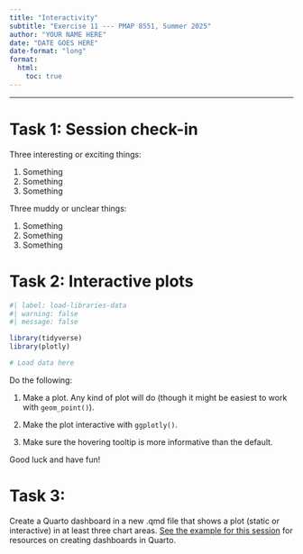 ```yaml
---
title: "Interactivity"
subtitle: "Exercise 11 --- PMAP 8551, Summer 2025"
author: "YOUR NAME HERE"
date: "DATE GOES HERE"
date-format: "long"
format:
  html:
    toc: true
---
```


---

# Task 1: Session check-in

Three interesting or exciting things:

1. Something
2. Something
3. Something

Three muddy or unclear things:

1. Something
2. Something
3. Something


# Task 2: Interactive plots

```r
#| label: load-libraries-data
#| warning: false
#| message: false

library(tidyverse)
library(plotly)

# Load data here
```

Do the following:

1. Make a plot. Any kind of plot will do (though it might be easiest to work with `geom_point()`).

2. Make the plot interactive with `ggplotly()`. 

3. Make sure the hovering tooltip is more informative than the default.

Good luck and have fun!


# Task 3:

Create a Quarto dashboard in a new .qmd file that shows a plot (static or interactive) in at least three chart areas. [See the example for this session](https://datavizf25.classes.andrewheiss.com/example/11-example.html#making-a-dashboard-with-quarto) for resources on creating dashboards in Quarto.
